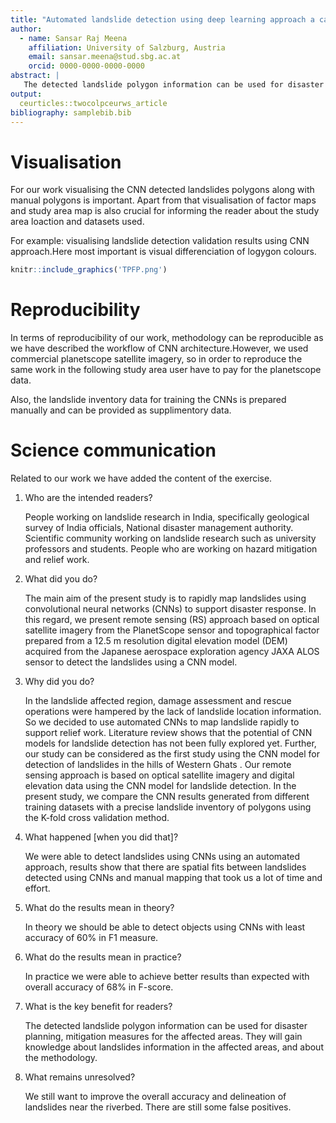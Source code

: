 ```yaml
---
title: "Automated landslide detection using deep learning approach a case study of Kodagu, Western Ghats"
author:
  - name: Sansar Raj Meena
    affiliation: University of Salzburg, Austria
    email: sansar.meena@stud.sbg.ac.at
    orcid: 0000-0000-0000-0000
abstract: |
   The detected landslide polygon information can be used for disaster planning, mitigation measures for the affected areas. They will gain knowledge about landslides information in the affected areas, and about the methodology.
output:
  ceurticles::twocolpceurws_article
bibliography: samplebib.bib
---
```


# Visualisation

For our work visualising the CNN detected landslides polygons along with manual polygons is important. Apart from that visualisation of factor maps and study area map is also crucial for informing the reader about the study area loaction and datasets used.  

For example: visualising  landslide detection validation results using  CNN approach.Here most important is visual differenciation of logygon colours.


```r
knitr::include_graphics('TPFP.png')
```

# Reproducibility

In terms of reproducibility of our work, methodology can be reproducible as we have described the workflow of CNN architecture.However, we used commercial planetscope satellite imagery, so in order to reproduce the same work in the following study area user have to pay for the planetscope data.

Also, the landslide inventory data for training the CNNs is prepared manually and can be provided as supplimentory data.

# Science communication

Related to our work we have added the content of the exercise.

1.	Who are the intended readers?

    People working on landslide research in India, specifically geological survey of India officials, National disaster management authority.
    Scientific community working on landslide research such as university professors and students. 
    People who are working on hazard mitigation and relief work.

2.	What did you do?

    The main aim of the present study is to rapidly map landslides using convolutional neural networks (CNNs) to support disaster response. In this regard, we present remote sensing (RS) approach based on optical satellite imagery from the PlanetScope sensor and topographical factor prepared from a 12.5 m resolution digital elevation model (DEM) acquired from the Japanese aerospace exploration agency JAXA ALOS sensor to detect the landslides using a CNN model.

3.	Why did you do?

    In the landslide affected region, damage assessment and rescue operations were hampered by the lack of landslide location information. So we decided to use automated CNNs to map landslide rapidly to support relief work. Literature review shows that the potential of CNN models for landslide detection has not been fully explored yet. Further, our study can be considered as the first study using the CNN model for detection of landslides in the hills of Western Ghats . Our remote sensing approach is based on optical satellite imagery and digital elevation data using the CNN model for landslide detection. In the present study, we compare the CNN results generated from different training datasets with a precise landslide inventory of polygons using the K-fold cross validation method. 

4.	What happened [when you did that]?

    We were able to detect landslides using CNNs using an automated approach, results show that there are spatial fits between landslides detected using CNNs and manual mapping that took us a lot of time and effort. 

5.	What do the results mean in theory?

    In theory we should be able to detect objects using CNNs with least accuracy of 60% in F1 measure. 

6.	What do the results mean in practice?

    In practice we were able to achieve better results than expected with overall accuracy of 68% in F-score. 

7.	What is the key benefit for readers?

    The detected landslide polygon information can be used for disaster planning, mitigation measures for the affected areas. They will gain knowledge about landslides information in the affected areas, and about the methodology.

8.	What remains unresolved?

    We still want to improve the overall accuracy and delineation of landslides near the riverbed. There are still some false positives.
